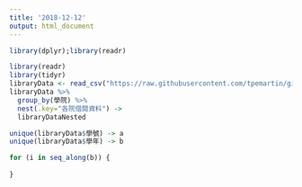 ```yaml
---
title: '2018-12-12'
output: html_document
---
```

```r
library(dplyr);library(readr)
```

```r
library(readr)
library(tidyr)
libraryData <- read_csv("https://raw.githubusercontent.com/tpemartin/github-data/master/libraryData2.csv")
libraryData %>%
  group_by(學院) %>%
  nest(.key="各院借閱資料") ->
  libraryDataNested
```

```r
unique(libraryData$學號) -> a
unique(libraryData$學年) -> b

for (i in seq_along(b)) {
  
}
```

